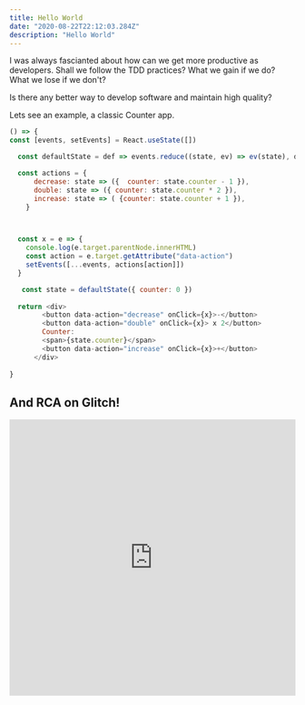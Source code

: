 ```yaml
---
title: Hello World
date: "2020-08-22T22:12:03.284Z"
description: "Hello World"
---
```

I was always fascianted about how can we get more productive as developers.
Shall we follow the TDD practices? What we gain if we do? What we lose if we don't?

Is there any better way to develop software and maintain high quality?

Lets see an example, a classic Counter app. 

```javascript live=true title=Counter
() => {
const [events, setEvents] = React.useState([])

  const defaultState = def => events.reduce((state, ev) => ev(state), def)

  const actions = {
      decrease: state => ({  counter: state.counter - 1 }),
      double: state => ({ counter: state.counter * 2 }),
      increase: state => ( {counter: state.counter + 1 }),
    }



  const x = e => {
    console.log(e.target.parentNode.innerHTML)
    const action = e.target.getAttribute("data-action")
    setEvents([...events, actions[action]])
  }

   const state = defaultState({ counter: 0 })
  
  return <div>
        <button data-action="decrease" onClick={x}>-</button>
        <button data-action="double" onClick={x}> x 2</button>
        Counter:
        <span>{state.counter}</span>
        <button data-action="increase" onClick={x}>+</button>
      </div>
    
}

```

## And RCA on Glitch!


<div class="glitch-embed-wrap" style="height: 486px; width: 100%;">
  <iframe
    allow="geolocation; microphone; camera; midi; encrypted-media"
    src="https://glitch.com/embed/#!/embed/continuous-sneaky-sunshine?previewSize=100&previewFirst=true&sidebarCollapsed=true"
    alt="continuous-sneaky-sunshine on Glitch"
    style="height: 100%; width: 100%; border: 0;">
  </iframe>
</div>